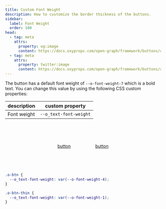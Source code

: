 ```yaml
---
title: Custom Font Weight
description: How to customize the border thickness of the buttons.
sidebar:
  label: Font Weight
  order: 100
head:
  - tag: meta
    attrs:
      property: og:image
      content: https://docs.oxyprops.com/open-graph/framework/buttons/custom-font-weight.png
  - tag: meta
    attrs:
      property: twitter:image
      content: https://docs.oxyprops.com/open-graph/framework/buttons/custom-font-weight.png
---
```


The button has a default font weight of `--o-font-weight-7` which is a bold text. You can change this value by using the following CSS custom properties:

| description | custom property                                                                     |
| ----------- | ----------------------------------------------------------------------------------- |
| Font weight | <ClipboardCopy value="--o_text-font-weight:">`--o_text-font-weight`</ClipboardCopy> |

<div style="display: flex; flex-wrap: wrap; column-gap:5rem;row-gap:1rem; width:100%; justify-content: center; align-items: center;padding-block: 4rem;">
  <a
    href="#custom-font-weight"
    class="o-btn"
    style="--o_ink-shadow-light: none; --o_text-font-weight: var(--o-font-weight-4);"
  >
    <span>button</span>
  </a>
  <a
    href="#custom-font-weight"
    class="o-btn"
    style="--o_ink-shadow-light: none; --o_text-font-weight: var(--o-font-weight-7);"
  >
    <span>button</span>
  </a>
</div>

```css title="Custom font weight site wide"
.o-btn {
  --o_text-font-weight: var(--o-font-weight-4);
}
```

```css title="Custom font weight modifier class"
.o-btn-thin {
  --o_text-font-weight: var(--o-font-weight-1);
}
```
